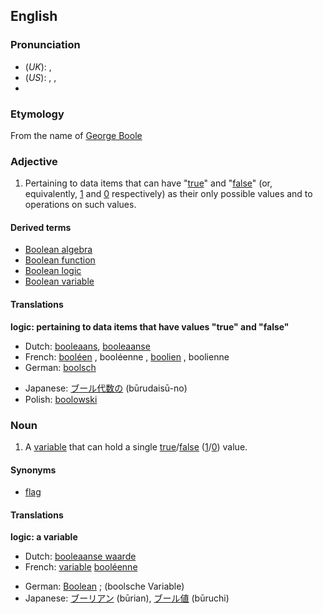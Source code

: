{{See|boolean}}
==English==

{{wikipedia}}
===Pronunciation===
{{rfap|UK}}
*(''UK''): {{IPA|/ˈbuːliən/  ''or'' /buːˈliən/}} , {{SAMPA|/"bu:li@n/ ''or'' /bu:"li@n/}}
*(''US''): {{AHD|bo͞oʹliən ''or'' bo͞oliʹən}}, {{IPA|/ˈbuliən/  ''or'' /buˈliən/}} , {{SAMPA|/"buli@n/ ''or'' /bu"li@n/}}
*{{audio|en-us-Boolean.ogg|Audio (US)}}

===Etymology===
From the name of [[w:George Boole|George Boole]]

===Adjective===
{{en-adj|-}}

# {{cattag|logic|computing}} Pertaining to data items that can have "[[true]]" and "[[false]]" (or, equivalently, [[1]] and [[0]] respectively) as their only possible values and to operations on such values.

====Derived terms====
*[[Boolean algebra]]
*[[Boolean function]]
*[[Boolean logic]]
*[[Boolean variable]]

====Translations====
'''logic: pertaining to data items that have values "true" and "false"'''
{{top}}
*Dutch: [[booleaans]], [[booleaanse]]
*French: [[booléen]] {{m}}, booléenne {{f}}, [[boolien]] {{m}}, boolienne {{f}}
*German: [[boolsch]]
{{mid}}
*Japanese: [[ブール代数の]] (būrudaisū-no)
*Polish: [[boolowski]]
{{bottom}}

===Noun===
{{en-noun}}

# {{cattag|logic|computing}} A [[variable]] that can hold a single [[true]]/[[false]] ([[1]]/[[0]]) value.

====Synonyms====
*{{italbrac-colon|Boolean variable}} [[flag]]

====Translations====
'''logic: a variable'''
{{top}}
*Dutch: [[booleaanse waarde]]
*French: [[variable]] [[booléenne]] {{f}}
{{mid}}
*German: [[Boolean#German|Boolean]] {{m}}; (boolsche Variable) {{f}}
*Japanese: [[ブーリアン]] (būrian), [[ブール値]] (būruchi)
{{bottom}}